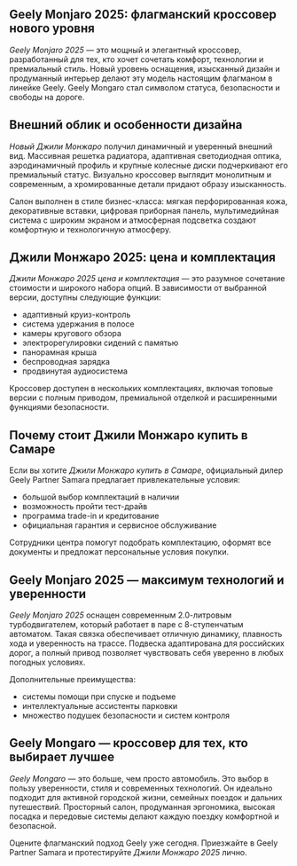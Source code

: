 ## Geely Monjaro 2025: флагманский кроссовер нового уровня

_Geely Monjaro 2025_ — это мощный и элегантный кроссовер, разработанный для тех, кто хочет сочетать комфорт, технологии и премиальный стиль. Новый уровень оснащения, изысканный дизайн и продуманный интерьер делают эту модель настоящим флагманом в линейке Geely. Geely Mongaro стал символом статуса, безопасности и свободы на дороге.

## Внешний облик и особенности дизайна

_Новый Джили Монжаро_ получил динамичный и уверенный внешний вид. Массивная решетка радиатора, адаптивная светодиодная оптика, аэродинамичный профиль и крупные колесные диски подчеркивают его премиальный статус. Визуально кроссовер выглядит монолитным и современным, а хромированные детали придают образу изысканность.

Салон выполнен в стиле бизнес-класса: мягкая перфорированная кожа, декоративные вставки, цифровая приборная панель, мультимедийная система с широким экраном и атмосферная подсветка создают комфортную и технологичную атмосферу.

## Джили Монжаро 2025: цена и комплектация

_Джили Монжаро 2025 цена и комплектация_ — это разумное сочетание стоимости и широкого набора опций. В зависимости от выбранной версии, доступны следующие функции:

- адаптивный круиз-контроль
- система удержания в полосе
- камеры кругового обзора
- электрорегулировки сидений с памятью
- панорамная крыша
- беспроводная зарядка
- продвинутая аудиосистема

Кроссовер доступен в нескольких комплектациях, включая топовые версии с полным приводом, премиальной отделкой и расширенными функциями безопасности.

## Почему стоит Джили Монжаро купить в Самаре

Если вы хотите _Джили Монжаро купить в Самаре_, официальный дилер Geely Partner Samara предлагает привлекательные условия:

- большой выбор комплектаций в наличии
- возможность пройти тест-драйв
- программа trade-in и кредитование
- официальная гарантия и сервисное обслуживание

Сотрудники центра помогут подобрать комплектацию, оформят все документы и предложат персональные условия покупки.

## Geely Monjaro 2025 — максимум технологий и уверенности

_Geely Monjaro 2025_ оснащен современным 2.0-литровым турбодвигателем, который работает в паре с 8-ступенчатым автоматом. Такая связка обеспечивает отличную динамику, плавность хода и уверенность на трассе. Подвеска адаптирована для российских дорог, а полный привод позволяет чувствовать себя уверенно в любых погодных условиях.

Дополнительные преимущества:

- системы помощи при спуске и подъеме
- интеллектуальные ассистенты парковки
- множество подушек безопасности и систем контроля

## Geely Mongaro — кроссовер для тех, кто выбирает лучшее

_Geely Mongaro_ — это больше, чем просто автомобиль. Это выбор в пользу уверенности, стиля и современных технологий. Он идеально подходит для активной городской жизни, семейных поездок и дальних путешествий. Просторный салон, продуманная эргономика, высокая посадка и передовые системы делают каждую поездку комфортной и безопасной.

Оцените флагманский подход Geely уже сегодня. Приезжайте в Geely Partner Samara и протестируйте _Джили Монжаро 2025_ лично.